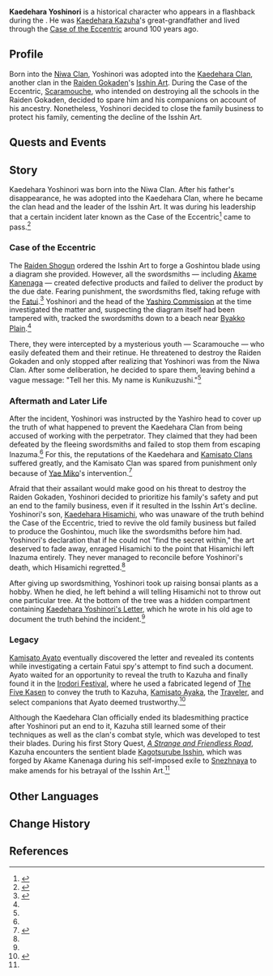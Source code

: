 {{Meta
<!-- Remove this template after adding the missing info -->
|missing_NPC_profile  = yes
}}
{{Character Infobox
|image            = NPC Kaedehara Yoshinori.png
|deceased         = Past
|type             = Mentioned
|region           = Inazuma

|affiliation      = Kaedehara Clan
|affiliation2     = Isshin Art
|ancestry         = Niwa Clan
|child            = Kaedehara Hisamichi
|childNote        = son
|relative         = Kaedehara Kageharu
|relativeNote     = grandson
|relative2        = Kaedehara Kazuha
|relativeNote2    = great-grandson
|voiceEN          = [https://www.edwardamendoza.com/ Edward A. Mendoza]<ref>Twitter: [https://twitter.com/serendipeddie/status/1514715761834487808 EN VA Self Announcement]</ref>
}}
'''Kaedehara Yoshinori''' is a historical character who appears in a flashback during the {{Quest|The Palace, Dyed in Black (Quest)}}. He was [[Kaedehara Kazuha]]'s great-grandfather and lived through the [[Case of the Eccentric]] around 100 years ago.

==Profile==
Born into the [[Niwa Clan]], Yoshinori was adopted into the [[Kaedehara Clan]], another clan in the [[Raiden Gokaden]]'s [[Isshin Art]]. During the Case of the Eccentric, [[Scaramouche]], who intended on destroying all the schools in the Raiden Gokaden, decided to spare him and his companions on account of his ancestry. Nonetheless, Yoshinori decided to close the family business to protect his family, cementing the decline of the Isshin Art.

==Quests and Events==
{{Quests and Events
|The Palace, Dyed in Black = flashback
}}

==Story==
Kaedehara Yoshinori was born into the Niwa Clan. After his father's disappearance, he was adopted into the Kaedehara Clan, where he became the clan head and the leader of the Isshin Art. It was during his leadership that a certain incident later known as the Case of the Eccentric<ref>{{Ref/Weapon|Kagotsurube Isshin}}</ref> came to pass.<ref name="Palace">{{Ref/Quest|The Palace, Dyed in Black (Quest)}}</ref>

===Case of the Eccentric===
The [[Raiden Shogun]] ordered the Isshin Art to forge a Goshintou blade using a diagram she provided. However, all the swordsmiths &mdash; including [[Akame Kanenaga]] &mdash; created defective products and failed to deliver the product by the due date. Fearing punishment, the swordsmiths fled, taking refuge with the [[Fatui]].<ref name="Ere">{{Ref/Quest|Ere the End, a Glance Back}}</ref> Yoshinori and the head of the [[Yashiro Commission]] at the time investigated the matter and, suspecting the diagram itself had been tampered with, tracked the swordsmiths down to a beach near [[Byakko Plain]].<ref name="Palace" />

There, they were intercepted by a mysterious youth &mdash; Scaramouche &mdash; who easily defeated them and their retinue. He threatened to destroy the Raiden Gokaden and only stopped after realizing that Yoshinori was from the Niwa Clan. After some deliberation, he decided to spare them, leaving behind a vague message: "Tell her this. My name is Kunikuzushi."<ref name="Palace" />

===Aftermath and Later Life===
After the incident, Yoshinori was instructed by the Yashiro head to cover up the truth of what happened to prevent the Kaedehara Clan from being accused of working with the perpetrator. They claimed that they had been defeated by the fleeing swordsmiths and failed to stop them from escaping Inazuma.<ref name="Palace" /> For this, the reputations of the Kaedehara and [[Kamisato Clan]]s suffered greatly, and the Kamisato Clan was spared from punishment only because of [[Yae Miko]]'s intervention.<ref>{{Ref/CS|Yae Miko|5}}</ref>

Afraid that their assailant would make good on his threat to destroy the Raiden Gokaden, Yoshinori decided to prioritize his family's safety and put an end to the family business, even if it resulted in the Isshin Art's decline. Yoshinori's son, [[Kaedehara Hisamichi]], who was unaware of the truth behind the Case of the Eccentric, tried to revive the old family business but failed to produce the Goshintou, much like the swordsmiths before him had. Yoshinori's declaration that if he could not "find the secret within," the art deserved to fade away, enraged Hisamichi to the point that Hisamichi left Inazuma entirely. They never managed to reconcile before Yoshinori's death, which Hisamichi regretted.<ref name="Palace" />

After giving up swordsmithing, Yoshinori took up raising bonsai plants as a hobby. When he died, he left behind a will telling Hisamichi not to throw out one particular tree. At the bottom of the tree was a hidden compartment containing [[Kaedehara Yoshinori's Letter]], which he wrote in his old age to document the truth behind the incident.<ref name="Palace" />

===Legacy===
[[Kamisato Ayato]] eventually discovered the letter and revealed its contents while investigating a certain Fatui spy's attempt to find such a document. Ayato waited for an opportunity to reveal the truth to Kazuha and finally found it in the [[Irodori Festival]], where he used a fabricated legend of [[The Five Kasen]] to convey the truth to Kazuha, [[Kamisato Ayaka]], the [[Traveler]], and select companions that Ayato deemed trustworthy.<ref>{{Ref/Quest|The Five Colors' True Form}}</ref>

Although the Kaedehara Clan officially ended its bladesmithing practice after Yoshinori put an end to it, Kazuha still learned some of their techniques as well as the clan's combat style, which was developed to test their blades. During his first Story Quest, ''[[A Strange and Friendless Road]]'', Kazuha encounters the sentient blade [[Kagotsurube Isshin]], which was forged by Akame Kanenaga during his self-imposed exile to [[Snezhnaya]] to make amends for his betrayal of the Isshin Art.<ref name="Ere" />

==Other Languages==
{{Other Languages
|default_hidden = 1
|en      = Kaedehara Yoshinori
|zhs     = 枫原义庆
|zhs_rm  = Fēngyuán Yìqìng
|zht     = 楓原義慶
|zht_rm  = Fēngyuán Yìqìng
|ja      = 楓原義慶
|ja_rm   = Kaedehara Yoshinori
|ko      = 카에데하라 요시노리
|ko_rm   = Kaedehara Yosinori
|es      = Kaedehara Yoshinori
|fr      = Kaedehara Yoshinori
|ru      = Каэдэхара Ёсинори
|th      = Kaedehara Yoshinori
|vi      = Kaedehara Yoshinori
|de      = Kaedehara Yoshinori
|id      = Kaedehara Yoshinori
|pt      = Kaedehara Yoshinori
|tr      = Kaedehara Yoshinori
|it      = Kaedehara Yoshinori
}}

==Change History==
{{Change History|introduced=2.6}}

==References==
{{Reflist}}